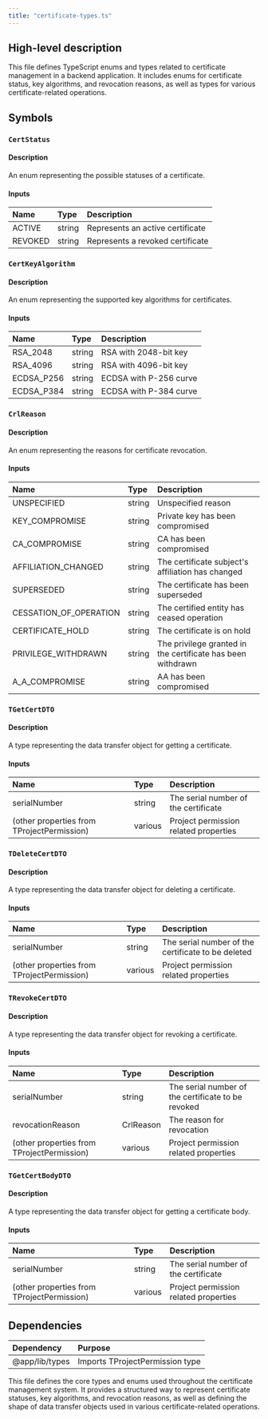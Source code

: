```yaml
---
title: "certificate-types.ts"
---
```


## High-level description
This file defines TypeScript enums and types related to certificate management in a backend application. It includes enums for certificate status, key algorithms, and revocation reasons, as well as types for various certificate-related operations.

## Symbols

### `CertStatus`
#### Description
An enum representing the possible statuses of a certificate.

#### Inputs
| Name | Type | Description |
|:-----|:-----|:------------|
| ACTIVE | string | Represents an active certificate |
| REVOKED | string | Represents a revoked certificate |

### `CertKeyAlgorithm`
#### Description
An enum representing the supported key algorithms for certificates.

#### Inputs
| Name | Type | Description |
|:-----|:-----|:------------|
| RSA_2048 | string | RSA with 2048-bit key |
| RSA_4096 | string | RSA with 4096-bit key |
| ECDSA_P256 | string | ECDSA with P-256 curve |
| ECDSA_P384 | string | ECDSA with P-384 curve |

### `CrlReason`
#### Description
An enum representing the reasons for certificate revocation.

#### Inputs
| Name | Type | Description |
|:-----|:-----|:------------|
| UNSPECIFIED | string | Unspecified reason |
| KEY_COMPROMISE | string | Private key has been compromised |
| CA_COMPROMISE | string | CA has been compromised |
| AFFILIATION_CHANGED | string | The certificate subject's affiliation has changed |
| SUPERSEDED | string | The certificate has been superseded |
| CESSATION_OF_OPERATION | string | The certified entity has ceased operation |
| CERTIFICATE_HOLD | string | The certificate is on hold |
| PRIVILEGE_WITHDRAWN | string | The privilege granted in the certificate has been withdrawn |
| A_A_COMPROMISE | string | AA has been compromised |

### `TGetCertDTO`
#### Description
A type representing the data transfer object for getting a certificate.

#### Inputs
| Name | Type | Description |
|:-----|:-----|:------------|
| serialNumber | string | The serial number of the certificate |
| (other properties from TProjectPermission) | various | Project permission related properties |

### `TDeleteCertDTO`
#### Description
A type representing the data transfer object for deleting a certificate.

#### Inputs
| Name | Type | Description |
|:-----|:-----|:------------|
| serialNumber | string | The serial number of the certificate to be deleted |
| (other properties from TProjectPermission) | various | Project permission related properties |

### `TRevokeCertDTO`
#### Description
A type representing the data transfer object for revoking a certificate.

#### Inputs
| Name | Type | Description |
|:-----|:-----|:------------|
| serialNumber | string | The serial number of the certificate to be revoked |
| revocationReason | CrlReason | The reason for revocation |
| (other properties from TProjectPermission) | various | Project permission related properties |

### `TGetCertBodyDTO`
#### Description
A type representing the data transfer object for getting a certificate body.

#### Inputs
| Name | Type | Description |
|:-----|:-----|:------------|
| serialNumber | string | The serial number of the certificate |
| (other properties from TProjectPermission) | various | Project permission related properties |

## Dependencies
| Dependency | Purpose |
|:-----------|:--------|
| @app/lib/types | Imports TProjectPermission type |

This file defines the core types and enums used throughout the certificate management system. It provides a structured way to represent certificate statuses, key algorithms, and revocation reasons, as well as defining the shape of data transfer objects used in various certificate-related operations.